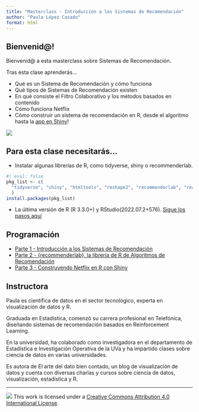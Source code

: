 ```yaml
---
title: "Masterclass - Introducción a los Sistemas de Recomendación"
author: "Paula López Casado"
format: html
---
```


## Bienvenid@!

Bienvenid@ a esta masterclass sobre Sistemas de Recomendación. 

Tras esta clase aprenderás...

- Qué es un Sistema de Recomendación y cómo funciona
- Qué tipos de Sistemas de Recomendación existen
- En qué consiste el Filtro Colaborativo y los métodos basados en contenido
- Cómo funciona Netflix
- Cómo construir un sistema de recomendación en R, desde el algoritmo hasta la [app en Shiny](https://paulalcasado.shinyapps.io/Netflix/)!

![](material/img/shiny.png)

## Para esta clase necesitarás...

- Instalar algunas librerías de R, como tidyverse, shiny o recommenderlab.

```r
#| eval: false
pkg_list <- c(
  "tidyverse", "shiny", "htmltools", "reshape2", "recommenderlab", "reactable", "rmarkdown", "glue", "bslib"
  )
install.packages(pkg_list)
```

- La última versión de R (R 3.3.0+) y RStudio(2022.07.2+576). 
[Sigue los pasos aquí](https://posit.co/download/rstudio-desktop/)


## Programación

- [Parte 1 - Introducción a los Sistemas de Recomendación](material/parte1-sistemas_de_recomendacion.qmd)
- [Parte 2 - {recommenderlab}, la librería de R de Algoritmos de Recomendación](material/parte2-recommenderlab.qmd)
- [Parte 3 - Construyendo Netflix en R con Shiny](material/parte3-shiny_app.qmd)                    

## Instructora

Paula es científica de datos en el sector tecnológico, experta en visualización de datos y R. 

Graduada en Estadística, comenzó su carrera profesional en Telefónica, diseñando sistemas de recomendación basados en Reinforcement Learning. 

En la universidad, ha colaborado como investigadora en el departamento de Estadística e Investigación Operativa de la UVa y ha impartido clases sobre ciencia de datos en varias universidades. 

Es autora de El arte del dato bien contado, un blog de visualización de datos y cuenta con diversas charlas y cursos sobre ciencia de datos, visualización, estadística y R.

------------------------------------------------------------------------

![](https://i.creativecommons.org/l/by/4.0/88x31.png) This work is licensed under a [Creative Commons Attribution 4.0 International License](https://creativecommons.org/licenses/by/4.0/).

